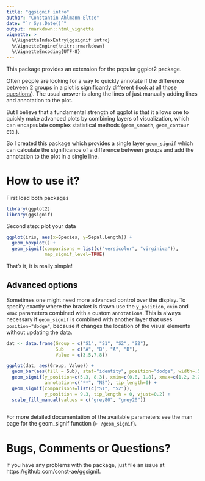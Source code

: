 ```yaml
---
title: "ggsignif intro"
author: "Constantin Ahlmann-Eltze"
date: "`r Sys.Date()`"
output: rmarkdown::html_vignette
vignette: >
  %\VignetteIndexEntry{ggsignif intro}
  %\VignetteEngine{knitr::rmarkdown}
  %\VignetteEncoding{UTF-8}
---
```


This package provides an extension for the popular ggplot2 package.

Often people are looking for a way to quickly annotate if the difference between 2 groups in a plot is
significantly different 
([look](https://stackoverflow.com/questions/17084566/put-stars-on-ggplot-barplots-and-boxplots-to-indicate-the-level-of-significanc) [at](https://stackoverflow.com/questions/14958159/indicating-the-statistically-significant-difference-in-bar-graph-using-r) [all](https://stackoverflow.com/questions/29263046/how-to-draw-the-boxplot-with-significant-level) [those](https://stackoverflow.com/questions/29186435/showing-significance-relationships-in-a-ggplot2-bar-graph) [questions](https://groups.google.com/forum/#!topic/ggplot2/ntVlMqTc6PI)). 
The usual answer is along the lines of just manually adding lines and annotation to the plot.

But I believe that a fundamental strength of ggplot is that it allows one to quickly make advanced plots by combining layers of visualization, which can encapsulate complex statistical methods (`geom_smooth`, `geom_contour` etc.).

So I created this package which provides a single layer `geom_signif` which can calculate the significance of a difference between groups and add the annotation to the plot in a single line.

# How to use it?

First load both packages

```r
library(ggplot2)
library(ggsignif)
```

Second step: plot your data

```r
ggplot(iris, aes(x=Species, y=Sepal.Length)) + 
  geom_boxplot() +
  geom_signif(comparisons = list(c("versicolor", "virginica")), 
              map_signif_level=TRUE)
```

That's it, it is really simple!

## Advanced options

Sometimes one might need more advanced control over the display. To specify exactly where
the bracket is drawn use the `y_position`, `xmin` and `xmax` parameters combined with
a custom `annotations`. This is always necessary if `geom_signif` is combined with
another layer that uses `position="dodge"`, because it changes the location of the 
visual elements without updating the data.

```r
dat <- data.frame(Group = c("S1", "S1", "S2", "S2"),
                  Sub   = c("A", "B", "A", "B"),
                  Value = c(3,5,7,8))  

ggplot(dat, aes(Group, Value)) +
  geom_bar(aes(fill = Sub), stat="identity", position="dodge", width=.5) +
  geom_signif(y_position=c(5.3, 8.3), xmin=c(0.8, 1.8), xmax=c(1.2, 2.2),
              annotation=c("**", "NS"), tip_length=0) +
  geom_signif(comparisons=list(c("S1", "S2")),
              y_position = 9.3, tip_length = 0, vjust=0.2) +
  scale_fill_manual(values = c("grey80", "grey20"))
    
```

For more detailed documentation of the available parameters see the man page for the geom_signif function (`> ?geom_signif`).

# Bugs, Comments or Questions?

If you have any problems with the package, just file an issue at https://github.com/const-ae/ggsignif.
















